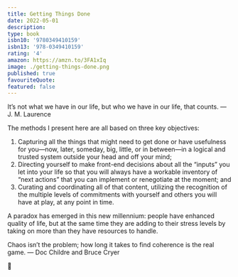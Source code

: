 ```yaml
---
title: Getting Things Done
date: 2022-05-01
description:
type: book
isbn10: '9780349410159'
isbn13: '978-0349410159'
rating: '4'
amazon: https://amzn.to/3FA1xIq
image: ./getting-things-done.png
published: true
favouriteQuote: 
featured: false
---
```


It’s not what we have in our life, but who we have in our life, that counts. —J. M. Laurence

The methods I present here are all based on three key objectives: 
1. Capturing all the things that might need to get done or have usefulness for you—now, later, someday, big, little, or in between—in a logical and trusted system outside your head and off your mind;
2. Directing yourself to make front-end decisions about all the “inputs” you let into your life so that you will always have a workable inventory of “next actions” that you can implement or renegotiate at the moment; and
3. Curating and coordinating all of that content, utilizing the recognition of the multiple levels of commitments with yourself and others you will have at play, at any point in time.

A paradox has emerged in this new millennium: people have enhanced quality of life, but at the same time they are adding to their stress levels by taking on more than they have resources to handle.

Chaos isn’t the problem; how long it takes to find coherence is the real game. — Doc Childre and Bruce Cryer


🧙